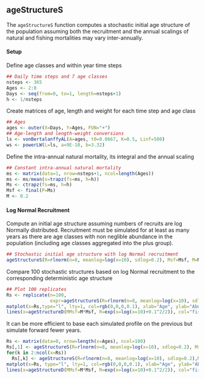## ageStructureS

The `ageStructureS` function computes a stochastic initial age
structure of the population assuming both the recruitment and the
annual scalings of natural and fishing mortalities may vary
inter-annually.

#### Setup

Define age classes and within year time steps
```r
## Daily time steps and 7 age classes
nsteps <- 365
Ages <- 2:8
Days <- seq(from=0, to=1, length=nsteps+1)
h <- 1/nsteps
```

Create matrices of age, length and weight for each time step and age class
```r
## Ages
ages <- outer(X=Days, Y=Ages, FUN="+")
## Age-length and length-weight conversions
ls <- vonBertalanffyAL(A=ages, t0=0.0667, K=0.5, Linf=500)
ws <- powerLW(L=ls, a=9E-10, b=3.32)
```

Define the intra-annual natural mortality, its integral and the annual scaling
```r
## Constant intra-annual natural mortality
ms <- matrix(data=1, nrow=nsteps+1, ncol=length(Ages))
ms <- ms/mean(x=trapz(fs=ms, h=h))
Ms <- ctrapz(fs=ms, h=h)
Msf <- final(P=Ms)
M <- 0.2
```

#### Log Normal Recruitment

Compute an initial age structure assuming numbers of recruits are log
Normally distributed.  Recruitment must be simulated for at least as
many years as there are age classes with non neglible abundance in the
population (including age classes aggregated into the plus group).
```r
## Stochastic initial age structure with log Normal recruitment
ageStructureS(R=rlnorm(n=8, meanlog=log(x=10), sdlog=0.2), Msf=Msf, M=M)
```

Compare 100 stochastic structures based on log Normal recruitment to
the corresponding deterministic age structure
```r
## Plot 100 replicates
Rs <- replicate(n=100, 
                expr=ageStructureS(R=rlnorm(n=8, meanlog=log(x=10), sdlog=0.2), Msf=Msf, M=M))
matplot(x=Rs,type="l", lty=1, col=rgb(0,0,0,0.1), xlab="Age", ylab="Abundance")
lines(x=ageStructureD(MMsf=M*Msf, R=exp(x=log(x=10)+0.1^2/2)), col="firebrick")
```

It can be more efficient to base each simulated profile on the
previous but simulate forward fewer years. 
```r
Rs <- matrix(data=0, nrow=length(x=Ages), ncol=100)
Rs[,1] <- ageStructureS(R=rlnorm(n=8, meanlog=log(x=10), sdlog=0.2), Msf=Msf, M=M)
for(k in 2:ncol(x=Rs))
  Rs[,k] <- ageStructureS(R=rlnorm(n=8, meanlog=log(x=10), sdlog=0.2),Msf=Msf, M=M, N0=Rs[,k-1])
matplot(x=Rs, type="l", lty=1, col=rgb(0,0,0,0.1), xlab="Age", ylab="Abundance")
lines(x=ageStructureD(MMsf=M*Msf, R=exp(x=log(x=10)+0.1^2/2)), col="firebrick")

```
